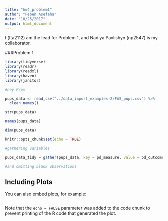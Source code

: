 ```yaml
---
title: "hw4_problem1"
author: "Feben Asefaha"
date: "10/25/2017"
output: html_document
---
```

I (fta2112) am the lead for Problem 1, and Nadiya Pavlishyn (np2547) is my collaborator.

###Problem 1
```r

library(tidyverse)
library(readr)
library(readxl)
library(haven)
library(janitor)

#hey Prem

pups_data <- read_csv("../data_import_examples-2/FAS_pups.csv") %>% 
  clean_names()

str(pups_data)

names(pups_data)

dim(pups_data)

knitr::opts_chunk$set(echo = TRUE)
```



```r

#gathering variables

pups_data_tidy = gather(pups_data, key = pd_measure, value = pd_outcome, pd_ears:pd_walk) %>% filter(!is.na(pd_outcome))

#and omitting blank observations 

```

## Including Plots

You can also embed plots, for example:

```r

```

Note that the `echo = FALSE` parameter was added to the code chunk to prevent printing of the R code that generated the plot.
